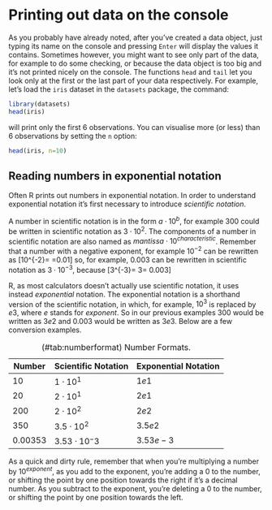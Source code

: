 # Printing out data on the console

As you probably have already noted, after you've created a data object, just typing its name on the console and pressing `Enter` will display the values it contains. Sometimes however, you might want to see only part of the data, for example to do some checking, or because the data object is too big and it's not printed nicely on the console. The functions `head` and `tail` let you look only at the first or the last part of your data respectively. For example, let's load the `iris` dataset in the `datasets` package, the command:
```r
library(datasets)
head(iris)
```
will print only the first 6 observations. You can visualise more (or less) than 6 observations by setting the `n` option:
```r
head(iris, n=10)
```

## Reading numbers in exponential notation

Often R prints out numbers in exponential notation. In order to understand exponential notation it's first necessary to introduce *scientific notation*.

 A number in scientific notation is in the form $a\cdot 10^b$, for example 300 could be written in scientific notation as $3\cdot 10^2$. The components of a number in scientific notation are also named as $mantissa \cdot 10^{characteristic}$. Remember that a number with a negative exponent, for example $10^{-2}$ can be rewritten as
\[10^{-2}= \frac{1}{10^2}=0.01\]
so, for example, $0.003$ can be rewritten in scientific notation as $3\cdot 10^{-3}$, because
\[3\cdot 10^{-3}= 3\cdot \frac{1}{10^3}= 0.003\]

R, as most calculators doesn't actually use scientific notation, it uses instead *exponential* notation. The exponential notation is a shorthand version of the scientific notation, in which, for example, $10^3$ is replaced by $e3$, where $e$ stands for *exponent*. So in our previous examples 300 would be written as $3e2$ and 0.003 would be written as $3e3$. Below are a few conversion examples.

Number    Scientific Notation  Exponential Notation
------    -------------------  --------------------
$10$      $1\cdot 10^1$        $1e1$
$20$      $2\cdot 10^1$        $2e1$
$200$     $2\cdot 10^2$        $2e2$
$350$     $3.5\cdot 10^2$      $3.5e2$
$0.00353$ $3.53\cdot 10^-3$    $3.53e-3$

Table: (\#tab:numberformat) Number Formats.

As a quick and dirty rule, remember that when you're multiplying a number by $10^{exponent}$, as you add to the exponent, you're adding a 0 to the number, or shifting the point by one position towards the right if it's a decimal number. As you subtract to the exponent, you're deleting a 0 to the number, or shifting the point by one position towards the left.


